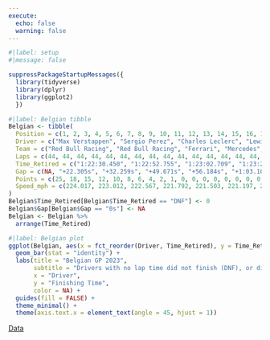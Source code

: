 ```yaml
---
execute:
  echo: false
  warning: false
---
```


```r
#|label: setup
#|message: false

suppressPackageStartupMessages({
  library(tidyverse)
  library(dplyr)
  library(ggplot2)
  })
```

```r
#|label: Belgian tibble
Belgian <- tibble(
  Position = c(1, 2, 3, 4, 5, 6, 7, 8, 9, 10, 11, 12, 13, 14, 15, 16, 17, 18, 19, 20),
  Driver = c("Max Verstappen", "Sergio Perez", "Charles Leclerc", "Lewis Hamilton", "Fernando Alonso", "George Russell", "Lando Norris", "Esteban Ocon", "Lance Stroll", "Yuki Tsunoda", "Pierre Gasly", "Valtteri Bottas", "Zhou Guanyu", "Alexander Albon", "Kevin Magnussen", "Daniel Ricciardo", "Logan Sargeant", "Nico Hulkenberg", "Carlos Sainz", "Oscar Piastri"),
  Team = c("Red Bull Racing", "Red Bull Racing", "Ferrari", "Mercedes", "Aston Martin", "Mercedes", "McLaren", "Alpine", "Aston Martin", "RB", "Alpine", "Alfa Romeo", "Alfa Romeo", "Williams", "Haas", "RB", "Williams", "Haas", "Ferrari", "McLaren"),
  Laps = c(44, 44, 44, 44, 44, 44, 44, 44, 44, 44, 44, 44, 44, 44, 44, 44, 44, 44, 23, 1),
  Time_Retired = c("1:22:30.450", "1:22:52.755", "1:23:02.709", "1:23:20.121", "1:23:26.634", "1:23:33.551", "1:23:44.169", "1:23:45.169", "1:23:49.790", "1:23:50.671", "1:23:53.534", "1:23:55.641", "1:24:05.891", "1:24:06.634", "1:24:12.204", "1:24:13.521", "1:24:14.926", "1:24:20.900", "DNF", "DNF"),
  Gap = c(NA, "+22.305s", "+32.259s", "+49.671s", "+56.184s", "+1:03.101", "+1:13.719", "+1:14.719", "+1:19.340", "+1:20.221", "+1:23.084", "+1:25.191", "+1:35.441", "+1:36.184", "+1:41.754", "+1:43.071", "+1:44.476", "+1:50.450", "DNF", "DNF"),
  Points = c(25, 18, 15, 12, 10, 8, 6, 4, 2, 1, 0, 0, 0, 0, 0, 0, 0, 0, 0, 0),
  Speed_mph = c(224.017, 223.012, 222.567, 221.792, 221.503, 221.197, 220.730, 220.686, 220.483, 220.445, 220.319, 220.227, 219.780, 219.747, 219.505, 219.448, 219.387, 219.128, 215.114, NA)
)
Belgian$Time_Retired[Belgian$Time_Retired == "DNF"] <- 0
Belgian$Gap[Belgian$Gap == "0s"] <- NA
Belgian <- Belgian %>%
  arrange(Time_Retired)
```

```r
#|label: Belgian plot
ggplot(Belgian, aes(x = fct_reorder(Driver, Time_Retired), y = Time_Retired, fill = Driver)) +
  geom_bar(stat = "identity") +
  labs(title = "Belgian GP 2023",
       subtitle = "Drivers with no lap time did not finish (DNF), or did not start (DNS)",
       x = "Driver",
       y = "Finishing Time",
       color = NA) +
  guides(fill = FALSE) +
  theme_minimal() +
  theme(axis.text.x = element_text(angle = 45, hjust = 1))
```
[Data](https://www.motorsport.com/f1/results/2023/belgian-gp-625329/)